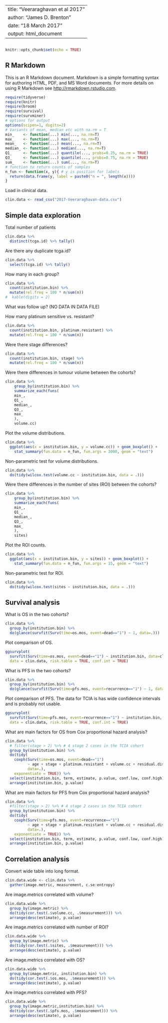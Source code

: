 --
title: "Veeraraghavan et al 2017"
author: "James D. Brenton"
date: "18 March 2017"
output: html_document
---
```r

```

```r
knitr::opts_chunk$set(echo = TRUE)
```

## R Markdown

This is an R Markdown document. Markdown is a simple formatting syntax for authoring HTML, PDF, and MS Word documents. For more details on using R Markdown see <http://rmarkdown.rstudio.com>.

```r
require(tidyverse)
require(knitr)
require(broom)
require(survival)
require(survminer)
# options for output
options(scipen=1, digits=2)
# Variants of mean, median etc with na.rm = T
min_    <- function(...) min(..., na.rm=T)
max_    <- function(...) max(..., na.rm=T)
mean_   <- function(...) mean(..., na.rm=T)
median_ <- function(...) median(..., na.rm=T)
Q1_     <- function(...) quantile(..., probs=0.25, na.rm = TRUE)
Q3_     <- function(...) quantile(..., probs=0.75, na.rm = TRUE)
sum_    <- function(...) sum(..., na.rm=T)
# function to return counts of samples
n_fun <- function(x, y){ # y is position for labels
  return(data.frame(y, label = paste0("n = ", length(x))))
}
```

Load in clinical data.

```r
clin.data <- read_csv("2017-Veeraraghavan-data.csv")
```

## Simple data exploration

Total number of patients

```r
clin.data %>%
  distinct(tcga.id) %>% tally()
```

Are there any duplicate tcga.id?

```r
clin.data %>%
  select(tcga.id) %>% tally()
```

How many in each group?

```r
clin.data %>%
  count(institution.bin) %>%
  mutate(rel.freq = 100 * n/sum(n))
#  kable(digits = 2)
```
What was follow up? (NO DATA IN DATA FILE)


How many platinum sensitive vs. resistant?

```r
clin.data %>%
  count(institution.bin, platinum.resistant) %>%
  mutate(rel.freq = 100 * n/sum(n))
```
Were there stage differences?

```r
clin.data %>%
  count(institution.bin, stage) %>%
  mutate(rel.freq = 100 * n/sum(n))
```

Were there differences in tumour volume between the cohorts?

```r
clin.data %>%
    group_by(institution.bin) %>%
    summarize_each(funs(
    min_,
    Q1_,
    median_,
    Q3_,
    max_
    ), 
    volume.cc) 
```

Plot the volume distributions.

```r
clin.data %>%
  ggplot(aes(x = institution.bin, y = volume.cc)) + geom_boxplot() +
    stat_summary(fun.data = n_fun, fun.args = 3000, geom = "text")
```

Non-parametric test for volume distributions.

```r
clin.data %>% 
  do(tidy(wilcox.test(volume.cc ~ institution.bin, data = .)))
```

Were there differences in the number of sites (ROI) between the cohorts?

```r
clin.data %>%
    group_by(institution.bin) %>%
    summarize_each(funs(
    min_,
    Q1_,
    median_,
    Q3_,
    max_
    ), 
    sites) 
```

Plot the ROI counts.

```r
clin.data %>%
  ggplot(aes(x = institution.bin, y = sites)) + geom_boxplot() +
    stat_summary(fun.data = n_fun, fun.args = 15, geom = "text")
```

Non-parametric test for ROI.

```r
clin.data %>% 
  do(tidy(wilcox.test(sites ~ institution.bin, data = .)))
```

## Survival analysis

What is OS in the two cohorts?


```r
clin.data %>% 
  group_by(institution.bin) %>% 
  do(glance(survfit(Surv(time=os.mos, event=dead=="1") ~ 1, data=.)))
```

Plot comparison of OS.

```r
ggsurvplot(
  survfit(Surv(time=os.mos, event=dead=="1") ~ institution.bin, data=clin.data),
  data = clin.data, risk.table = TRUE, conf.int = TRUE)
```

What is PFS in the two cohorts?

```r
clin.data %>% 
  group_by(institution.bin) %>% 
  do(glance(survfit(Surv(time=pfs.mos, event=recurrence=="1") ~ 1, data=.)))
```
Plot comparison of PFS. The data for TCIA is has wide confidence intervals and is probably not usable.

```r
ggsurvplot(
  survfit(Surv(time=pfs.mos, event=recurrence=="1") ~ institution.bin, data=clin.data),
  data = clin.data, risk.table = TRUE, conf.int = TRUE)
```

What are main factors for OS from Cox proportional hazard analysis?

```r
clin.data %>% 
  # filter(stage > 2) %>% # 4 stage 2 cases in the TCIA cohort
  group_by(institution.bin) %>%
  do(tidy(
    coxph(Surv(time=os.mos, event=dead=="1")
          ~ age + stage + platinum.resistant + volume.cc + residual.disease,
          data=.),
    exponentiate = TRUE)) %>%
  select(institution.bin, term, estimate, p.value, conf.low, conf.high) %>%
  arrange(institution.bin, p.value)
```

What are main factors for PFS from Cox proportional hazard analysis?


```r
clin.data %>% 
  #filter(stage > 2) %>% # 4 stage 2 cases in the TCIA cohort
  group_by(institution.bin) %>%
  do(tidy(
    coxph(Surv(time=pfs.mos, event=recurrence=="1")
          ~ age + stage + platinum.resistant + volume.cc + residual.disease,
          data=.),
    exponentiate = TRUE)) %>%
  select(institution.bin, term, estimate, p.value, conf.low, conf.high) %>%
  arrange(institution.bin, p.value)
```       

## Correlation analysis

Convert wide table into long format.

```r
clin.data.wide <- clin.data %>%
  gather(image.metric, measurement, c.se:entropy)
```

Are image.metrics correlated with volume?

```r
clin.data.wide %>%
  group_by(image.metric) %>%
  do(tidy(cor.test(.$volume.cc, .$measurement))) %>%
  arrange(desc(estimate), p.value)
```


Are image.metrics correlated with number of ROI?

```r
clin.data.wide %>%
  group_by(image.metric) %>%
  do(tidy(cor.test(.$sites, .$measurement))) %>%
  arrange(desc(estimate), p.value)
```

Are image.metrics correlated with OS?

```r
clin.data.wide %>%
  group_by(image.metric, institution.bin) %>%
  do(tidy(cor.test(.$os.mos, .$measurement))) %>%
  arrange(desc(estimate), p.value)
```
Are image.metrics correlated with PFS?

```r
clin.data.wide %>%
  group_by(image.metric,institution.bin) %>%
  do(tidy(cor.test(.$pfs.mos, .$measurement))) %>%
  arrange(desc(estimate), p.value)
```
